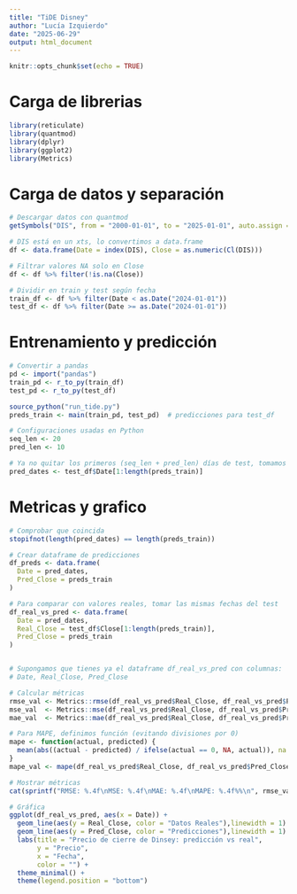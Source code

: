 ---
title: "TiDE Disney"
author: "Lucía Izquierdo"
date: "2025-06-29"
output: html_document
---

```{r setup, include=FALSE}
knitr::opts_chunk$set(echo = TRUE)
```

# Carga de librerias

```{r}
library(reticulate)
library(quantmod)
library(dplyr)
library(ggplot2)
library(Metrics)  
```


# Carga de datos y separación

```{r}
# Descargar datos con quantmod
getSymbols("DIS", from = "2000-01-01", to = "2025-01-01", auto.assign = TRUE)

# DIS está en un xts, lo convertimos a data.frame
df <- data.frame(Date = index(DIS), Close = as.numeric(Cl(DIS)))

# Filtrar valores NA solo en Close
df <- df %>% filter(!is.na(Close))

# Dividir en train y test según fecha
train_df <- df %>% filter(Date < as.Date("2024-01-01"))
test_df <- df %>% filter(Date >= as.Date("2024-01-01"))
```


# Entrenamiento y predicción

```{r}
# Convertir a pandas
pd <- import("pandas")
train_pd <- r_to_py(train_df)
test_pd <- r_to_py(test_df)

source_python("run_tide.py")
preds_train <- main(train_pd, test_pd)  # predicciones para test_df

# Configuraciones usadas en Python
seq_len <- 20
pred_len <- 10

# Ya no quitar los primeros (seq_len + pred_len) días de test, tomamos toda la fecha de test
pred_dates <- test_df$Date[1:length(preds_train)]
```

# Metricas y grafico 

```{r}
# Comprobar que coincida
stopifnot(length(pred_dates) == length(preds_train))

# Crear dataframe de predicciones
df_preds <- data.frame(
  Date = pred_dates,
  Pred_Close = preds_train
)

# Para comparar con valores reales, tomar las mismas fechas del test
df_real_vs_pred <- data.frame(
  Date = pred_dates,
  Real_Close = test_df$Close[1:length(preds_train)],
  Pred_Close = preds_train
)


# Supongamos que tienes ya el dataframe df_real_vs_pred con columnas:
# Date, Real_Close, Pred_Close

# Calcular métricas
rmse_val <- Metrics::rmse(df_real_vs_pred$Real_Close, df_real_vs_pred$Pred_Close)
mse_val  <- Metrics::mse(df_real_vs_pred$Real_Close, df_real_vs_pred$Pred_Close)
mae_val  <- Metrics::mae(df_real_vs_pred$Real_Close, df_real_vs_pred$Pred_Close)

# Para MAPE, definimos función (evitando divisiones por 0)
mape <- function(actual, predicted) {
  mean(abs((actual - predicted) / ifelse(actual == 0, NA, actual)), na.rm = TRUE) * 100
}
mape_val <- mape(df_real_vs_pred$Real_Close, df_real_vs_pred$Pred_Close)

# Mostrar métricas
cat(sprintf("RMSE: %.4f\nMSE: %.4f\nMAE: %.4f\nMAPE: %.4f%%\n", rmse_val, mse_val, mae_val, mape_val))

# Gráfica
ggplot(df_real_vs_pred, aes(x = Date)) +
  geom_line(aes(y = Real_Close, color = "Datos Reales"),linewidth = 1) +
  geom_line(aes(y = Pred_Close, color = "Predicciones"),linewidth = 1) +
  labs(title = "Precio de cierre de Dinsey: predicción vs real",
       y = "Precio",
       x = "Fecha",
       color = "") +
  theme_minimal() +
  theme(legend.position = "bottom")

```